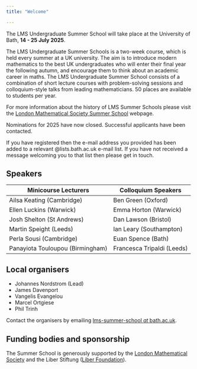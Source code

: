 ```yaml
---
title: "Welcome"

---
```


The LMS Undergraduate Summer School will take place at the University of Bath, **14 - 25 July 2025**. 


The LMS Undergraduate Summer Schools is a two-week course, which is held every summer at a UK university. The aim is to introduce modern mathematics to the best UK undergraduates who will enter their final year the following autumn, and encourage them to think about an academic career in maths. The LMS Undergraduate Summer School consists of a combination of short lecture courses with problem-solving sessions and colloquium-style talks from leading mathematicians. 50 places are available to students per year.

For more information about the history of LMS Summer Schools please visit the [London Mathematical Society Summer School](https://www.lms.ac.uk/events/lms-summer-schools) webpage.

Nominations for 2025 have now closed. Successful applicants have been contacted.

If you have registered then the e-mail address you provided has been added to a relevant @lists.bath.ac.uk e-mail list. If you have not received a message welcoming you to that list then please get in touch.

## Speakers


| Minicourse  Lecturers	| Colloquium Speakers |
|----|----|
| Ailsa Keating (Cambridge) |	Ben Green (Oxford) |
| Ellen Luckins (Warwick) | Emma Horton (Warwick) | 
| Josh Shelton (St Andrews) | Dan Lawson (Bristol) |
| Martin Speight (Leeds) | Ian Leary (Southampton) |
| Perla Sousi (Cambridge) | Euan Spence (Bath)|
| Panayiota Touloupou (Birmingham) |	Francesca Tripaldi (Leeds) |


## Local organisers

* Johannes Nordstrom (Lead) 
* James Davenport
* Vangelis Evangelou
* Marcel Ortgiese
* Phil Trinh

Contact the organisers by emailing [lms-summer-school *at* bath.ac.uk](mailto:lms-summer-school@bath.ac.uk).


## Funding bodies and sponsorship

The Summer School is generously supported by the [London Mathematical Society](https://www.lms.ac.uk/) and the Liber Stiftung ([Liber Foundation](https://www.fundraiso.ch/sponsor/fondation-liber/)).
